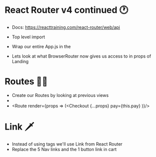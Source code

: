 # React Router v4 continued 🕐

- Docs: https://reacttraining.com/react-router/web/api
- Top level import

- Wrap our entire App.js in the <BrowserRouter>
- Lets look at what BrowserRouter now gives us access to in props of Landing

# Routes 🏃‍🏃‍

- Create our Routes by looking at previous views
- <Route exact path="/path" component={ComponentWeWant} />
- <Route render={props => (<Checkout {...props} pay={this.pay} )}/>

# Link 🗡

- Instead of using <a> tags we'll use Link from React Router
- Replace the 5 Nav links and the 1 button link in cart
